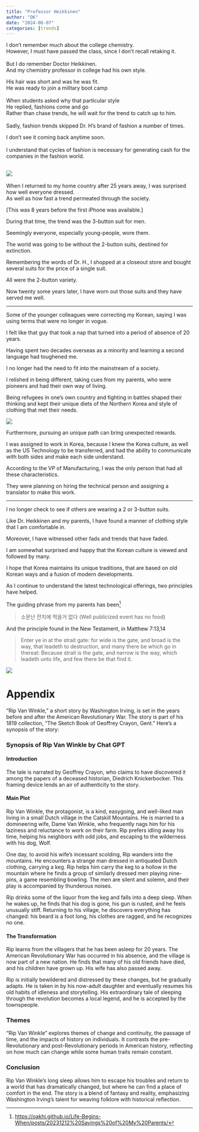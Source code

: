 ```yaml
---
title: "Professor Heikkinen"
author: "DK"
date: "2024-06-07"
categories: [trends]
---
```


I don't remember much about the college chemistry.\
However, I must have passed the class, since I don't recall retaking it.\
\
But I do remember Doctor Heikkinen.\
And my chemistry professor in college had his own style.

His hair was short and was he was fit.\
He was ready to join a military boot camp\
\
When students asked why that particular style\
He replied, fashions come and go\
Rather than chase trends, he will wait for the trend to catch up to him.\
\
Sadly, fashion trends skipped Dr. H's brand of fashion a number of times.

I don't see it coming back anytime soon.\
\
I understand that cycles of fashion is necessary for generating cash for the companies in the fashion world.

![](main.jpg)
------------------------------------------------------------------------

When I returned to my home country after 25 years away, I was surprised how well everyone dressed.\
As well as how fast a trend permeated through the society.

[This was 8 years before the first iPhone was available.]

During that time, the trend was the 3-button suit for men.

Seemingly everyone, especially young-people, wore them.

The world was going to be without the 2-button suits, destined for extinction.

Remembering the words of Dr. H., I shopped at a closeout store and bought several suits for the price of a single suit.

All were the 2-button variety.

Now twenty some years later, I have worn out those suits and they have served me well.

------------------------------------------------------------------------

Some of the younger colleagues were correcting my Korean, saying I was using terms that were no longer in vogue.

I felt like that guy that took a nap that turned into a period of absence of 20 years.

Having spent two decades overseas as a minority and learning a second language had toughened me.

I no longer had the need to fit into the mainstream of a society.

I relished in being different, taking cues from my parents, who were pioneers and had their own way of living.

Being refugees in one's own country and fighting in battles shaped their thinking and kept their unique diets of the Northern Korea and style of clothing that met their needs.

![](future.jpeg)

Furthermore, pursuing an unique path can bring unexpected rewards.

I was assigned to work in Korea, because I knew the Korea culture, as well as the US Technology to be transferred, and had the ability to communicate with both sides and make each side understand.

According to the VP of Manufacturing, I was the only person that had all these characteristics.

They were planning on hiring the technical person and assigning a translator to make this work.

------------------------------------------------------------------------

I no longer check to see if others are wearing a 2 or 3-button suits.

Like Dr. Heikkinen and my parents, I have found a manner of clothing style that I am comfortable in.

Moreover, I have witnessed other fads and trends that have faded.

I am somewhat surprised and happy that the Korean culture is viewed and followed by many.

I hope that Korea maintains its unique traditions, that are based on old Korean ways and a fusion of modern developments.

As I continue to understand the latest technological offerings, two principles have helped.

The guiding phrase from my parents has been[^1]

[^1]: <https://oakhi.github.io/Life-Begins-When/posts/20231212%20Sayings%20of%20My%20Parents/>

> 소문난 잔치에 먹을거 없다 (Well publicized event has no food)

And the principle found in the New Testament, in Matthew 7:13,14

> Enter ye in at the strait gate: for wide is the gate, and broad is the way, that leadeth to destruction, and many there be which go in thereat: Because strait is the gate, and narrow is the way, which leadeth unto life, and few there be that find it.

![](20240521_062244.jpg)

# Appendix

"Rip Van Winkle," a short story by Washington Irving, is set in the years before and after the American Revolutionary War. The story is part of his 1819 collection, "The Sketch Book of Geoffrey Crayon, Gent." Here’s a synopsis of the story:

### Synopsis of Rip Van Winkle by Chat GPT

#### Introduction

The tale is narrated by Geoffrey Crayon, who claims to have discovered it among the papers of a deceased historian, Diedrich Knickerbocker. This framing device lends an air of authenticity to the story.

#### Main Plot

Rip Van Winkle, the protagonist, is a kind, easygoing, and well-liked man living in a small Dutch village in the Catskill Mountains. He is married to a domineering wife, Dame Van Winkle, who frequently nags him for his laziness and reluctance to work on their farm. Rip prefers idling away his time, helping his neighbors with odd jobs, and escaping to the wilderness with his dog, Wolf.

One day, to avoid his wife’s incessant scolding, Rip wanders into the mountains. He encounters a strange man dressed in antiquated Dutch clothing, carrying a keg. Rip helps him carry the keg to a hollow in the mountain where he finds a group of similarly dressed men playing nine-pins, a game resembling bowling. The men are silent and solemn, and their play is accompanied by thunderous noises.

Rip drinks some of the liquor from the keg and falls into a deep sleep. When he wakes up, he finds that his dog is gone, his gun is rusted, and he feels unusually stiff. Returning to his village, he discovers everything has changed: his beard is a foot long, his clothes are ragged, and he recognizes no one.

#### The Transformation

Rip learns from the villagers that he has been asleep for 20 years. The American Revolutionary War has occurred in his absence, and the village is now part of a new nation. He finds that many of his old friends have died, and his children have grown up. His wife has also passed away.

Rip is initially bewildered and distressed by these changes, but he gradually adapts. He is taken in by his now-adult daughter and eventually resumes his old habits of idleness and storytelling. His extraordinary tale of sleeping through the revolution becomes a local legend, and he is accepted by the townspeople.

### Themes

"Rip Van Winkle" explores themes of change and continuity, the passage of time, and the impacts of history on individuals. It contrasts the pre-Revolutionary and post-Revolutionary periods in American history, reflecting on how much can change while some human traits remain constant.

### Conclusion

Rip Van Winkle's long sleep allows him to escape his troubles and return to a world that has dramatically changed, but where he can find a place of comfort in the end. The story is a blend of fantasy and reality, emphasizing Washington Irving's talent for weaving folklore with historical reflection.
